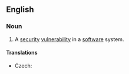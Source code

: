 ==English==
{{wikipedia|vulnerability (computing)}}
===Noun===
{{en-noun|head=[[security]] [[hole]]}}

# {{computer security}} A [[security]] [[vulnerability]] in a [[software]] system.

====Translations====
{{trans-top|security vulnerability in a software system}}
* Czech: {{t-|cs|bezpečnostní díra|f}}
{{trans-mid}}
{{trans-bottom}}